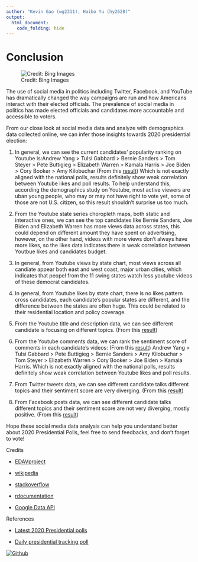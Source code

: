 ```yaml
---
author: "Kevin Gao (wg2311), Haibo Yu (hy2628)"
output: 
  html_document:
    code_folding: hide
---
```

# Conclusion



![Credit: Bing Images](imgs/social-media.png)

The use of social media in politics including Twitter, Facebook, and YouTube has dramatically changed the way campaigns are run and how Americans interact with their elected officials. The prevalence of social media in politics has made elected officials and candidates more accountable and accessible to voters.

From our close look at social media data and analyze with demographics data collected online, we can infer those insights towards 2020 presidential election:




1. In general, we can see the current candidates' popularity ranking on Youtube is:Andrew Yang > Tulsi Gabbard  > Bernie Sanders > Tom Steyer > Pete Buttigieg > Elizabeth Warren > Kamala Harris > Joe Biden > Cory Booker > Amy Kilobuchar (From this [result](results.html#popularity-analysis)) Which is not exactly aligned with the national polls, results definitely show weak correlation between Youtube likes and poll results. To help understand this, according the demographics study on Youtube, most active viewers are uban young people, who may or may not have right to vote yet, some of those are not U.S. citizen, so this result shouldn't surprise us too much. 

   


2. From the Youtube state series choropleth maps, both static and interactive ones, we can see the top candidates like Bernie Sanders, Joe Biden and Elizabeth Warren has more views data across states, this could depend on different amount they have spent on advertising, however, on the other hand, videos with more views don't always have more likes, so the likes data indicates there is weak correlation between Youtbue likes and candidates budget.




3. In general, from Youtube views by state chart, most views across all candiate appear both east and west coast, major urban cities, which indicates that peopel from the 11 swing states watch less youtube videos of these democrat candidates.




4. In general, from Youtube likes by state chart, there is no likes pattern cross candidates, each candidate's popular states are different, and the difference between the states are often huge. This could be related to their residential location and policy coverage.



5. From the Youtube title and description data, we can see different candidate is focusing on different topics. (From this [result](results.html#topic-analysis))



6. From the Youtube comments data, we can rank the sentiment score of comments in each candidate's videos: (From this [result](results.html#comment-analysis)) Andrew Yang > Tulsi Gabbard  > Pete Buttigieg > Bernie Sanders > Amy Kilobuchar > Tom Steyer > Elizabeth Warren > Cory Booker >  Joe Biden > Kamala Harris. Which is not exactly aligned with the national polls, results definitely show weak correlation between Youtube likes and poll results.



7. From Twitter tweets data, we can see different candidate talks different topics and their sentiment score are very diverging. (From this [result](results.html#tweet-analysis))




8. From Facebook posts data, we can see different candidate talks different topics and their sentiment score are not very diverging, mostly positive. (From this [result](results.html#postfacebook-analysis))




Hope these social media data analysis can help you understand better about 2020 Presidential Polls, feel free to send feedbacks, and don't forget to vote!




Credits

- [EDAVproject](https://github.com/jtr13/EDAVproject)

- [wikipedia](https://www.wikipedia.org/)

- [stackoverflow](https://stackoverflow.com/)

- [rdocumentation](https://www.rdocumentation.org/)

- [Google Data API](https://developers.google.com/youtube/v3)




References

- [Latest 2020 Presidential polls](https://www.isidewith.com/elections/2020/president)

- [Daily presidential tracking poll](https://www.msn.com/en-us/news/politics/daily-presidential-tracking-poll/ar-AADKLI1)






[![Github](imgs/GitHub.png)](https://github.com/columbia-dsi/SocialMediaElection2020)